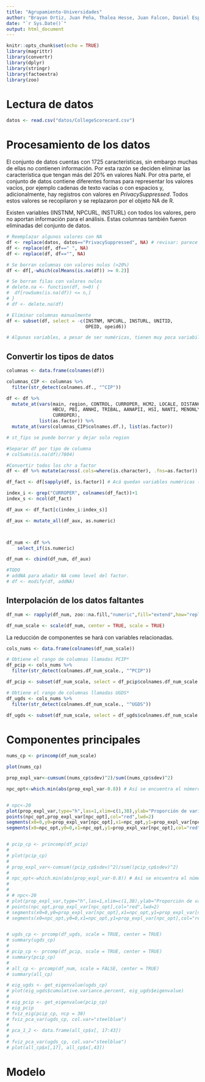 ```yaml
---
title: "Agrupamiento-Universidades"
author: "Brayan Ortiz, Juan Peña, Thalea Hesse, Juan Falcon, Daniel Espinal"
date: "`r Sys.Date()`"
output: html_document
---
```


```r
knitr::opts_chunk$set(echo = TRUE)
library(magrittr)
library(convertr)
library(dplyr)
library(stringr)
library(factoextra)
library(zoo)
```


# Lectura de datos

```r
datos <- read.csv("datos/CollegeScorecard.csv")
```

# Procesamiento de los datos

El conjunto de datos cuentas con 1725 características, sin embargo muchas de ellas no contienen información. Por esta razón se deciden eliminar las característica que tengan más del 20% en valores NaN. Por otra parte, el conjunto de datos contiene diferentes formas para representar los valores vacíos, por ejemplo cadenas de texto vacías o con espacios y, adicionalmente, hay registros con valores en *PrivacySuppressed*. Todos estos valores se recopilaron y se replazaron por el objeto NA de R.  

Existen variables (INSTNM, NPCURL, INSTURL) con todos los valores, pero no aportan información para el análisis. Estas columnas también fueron eliminadas del conjunto de datos.


```r
# Reemplazar algunos valores con NA
df <- replace(datos, datos=="PrivacySuppressed", NA) # revisar: parece que quedan como strings
df <- replace(df, df==" ", NA)
df <- replace(df, df=="", NA)

# Se borran columnas con valores nulos (>20%)
df <- df[,-which(colMeans(is.na(df)) >= 0.2)]

# Se borran filas con valores nulos
# delete.na <- function(df, n=0) {
#  df[rowSums(is.na(df)) <= n,]
# }
# df <- delete.na(df)

# Eliminar columnas manualmente
df <- subset(df, select = -c(INSTNM, NPCURL, INSTURL, UNITID, 
                             OPEID, opeid6))

# Algunas variables, a pesar de ser numéricas, tienen muy poca variabilidad: poolyrs
```

## Convertir los tipos de datos

```r
columnas <- data.frame(colnames(df))

columnas_CIP <- columnas %>% 
  filter(str_detect(colnames.df., "^CIP"))

df <- df %>% 
  mutate_at(vars(main, region, CONTROL, CURROPER, HCM2, LOCALE, DISTANCEONLY, STABBR, st_fips,
                 HBCU, PBI, ANNHI, TRIBAL, AANAPII, HSI, NANTI, MENONLY, WOMENONLY, PREDDEG, HIGHDEG,
                 CURROPER), 
            list(as.factor)) %>% 
  mutate_at(vars(columnas_CIP$colnames.df.), list(as.factor))

# st_fips se puede borrar y dejar solo region
```

```r
#Separar df por tipo de columna
# colSums(is.na(df)/7804)

#Convertir todos los chr a factor
df <- df %>% mutate(across(.cols=where(is.character), .fns=as.factor))

df_fact <- df[sapply(df, is.factor)] # Acá quedan variables numéricas (RARO xd)

index_i <- grep("CURROPER", colnames(df_fact))+1
index_s <- ncol(df_fact)

df_aux <- df_fact[c(index_i:index_s)]

df_aux <- mutate_all(df_aux, as.numeric)



df_num <- df %>% 
    select_if(is.numeric)

df_num <- cbind(df_num, df_aux)

#TODO
# addNA para añadir NA como level del factor.
# df <- modify(df, addNA)
```
 
## Interpolación de los datos faltantes

```r
df_num <- rapply(df_num, zoo::na.fill,"numeric",fill="extend",how="replace")

df_num_scale <- scale(df_num, center = TRUE, scale = TRUE)
```

La reducción de componentes se hará con variables relacionadas.

```r
cols_nums <- data.frame(colnames(df_num_scale))

# Obtiene el rango de columnas llamadas PCIP*
df_pcip <- cols_nums %>% 
  filter(str_detect(colnames.df_num_scale., "^PCIP"))

df_pcip <- subset(df_num_scale, select = df_pcip$colnames.df_num_scale.)

# Obtiene el rango de columnas llamadas UGDS*
df_ugds <- cols_nums %>% 
  filter(str_detect(colnames.df_num_scale., "^UGDS"))

df_ugds <- subset(df_num_scale, select = df_ugds$colnames.df_num_scale.)
```

# Componentes principales

```r
nums_cp <- princomp(df_num_scale)

plot(nums_cp)

prop_expl_var<-cumsum((nums_cp$sdev)^2)/sum((nums_cp$sdev)^2)

npc_opt<-which.min(abs(prop_expl_var-0.8)) # Así se encuentra el número de componentes principales que explican aproximadamente el 80% de la variabilidad


# npc<-20
plot(prop_expl_var,type="h",las=1,xlim=c(1,38),ylab="Proporción de varianza explicada",xlab="m")
points(npc_opt,prop_expl_var[npc_opt],col="red",lwd=2)
segments(x0=0,y0=prop_expl_var[npc_opt],x1=npc_opt,y1=prop_expl_var[npc_opt],col="red",lwd=2)
segments(x0=npc_opt,y0=0,x1=npc_opt,y1=prop_expl_var[npc_opt],col="red",lwd=2)


# pcip_cp <- princomp(df_pcip)
# 
# plot(pcip_cp)
# 
# prop_expl_var<-cumsum((pcip_cp$sdev)^2)/sum((pcip_cp$sdev)^2)
# 
# npc_opt<-which.min(abs(prop_expl_var-0.8)) # Así se encuentra el número de componentes principales que explican aproximadamente el 80% de la variabilidad
# 
# 
# # npc<-20
# plot(prop_expl_var,type="h",las=1,xlim=c(1,38),ylab="Proporción de varianza explicada",xlab="m")
# points(npc_opt,prop_expl_var[npc_opt],col="red",lwd=2)
# segments(x0=0,y0=prop_expl_var[npc_opt],x1=npc_opt,y1=prop_expl_var[npc_opt],col="red",lwd=2)
# segments(x0=npc_opt,y0=0,x1=npc_opt,y1=prop_expl_var[npc_opt],col="red",lwd=2)


# ugds_cp <- prcomp(df_ugds, scale = TRUE, center = TRUE)
# summary(ugds_cp)
# 
# pcip_cp <- prcomp(df_pcip, scale = TRUE, center = TRUE)
# summary(pcip_cp)
# 
# all_cp <- prcomp(df_num, scale = FALSE, center = TRUE)
# summary(all_cp)
```

```r
# eig_ugds <- get_eigenvalue(ugds_cp)
# plot(eig_ugds$cumulative.variance.percent, eig_ugds$eigenvalue)
# 
# eig_pcip <- get_eigenvalue(pcip_cp)
# eig_pcip
# fviz_eig(pcip_cp, ncp = 30)
# fviz_pca_var(ugds_cp, col.var="steelblue")
# 
# pca_1_2 <- data.frame(all_cp$x[, 17:43])
# 
# fviz_pca_var(ugds_cp, col.var="steelblue")
# plot(all_cp$x[,17], all_cp$x[,43])
```

# Modelo

```r
```
